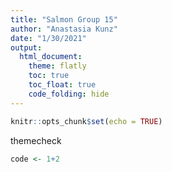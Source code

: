 ```yaml
---
title: "Salmon Group 15"
author: "Anastasia Kunz"
date: "1/30/2021"
output: 
  html_document:
    theme: flatly
    toc: true
    toc_float: true
    code_folding: hide 
---
```


```r
knitr::opts_chunk$set(echo = TRUE)
```

themecheck

```r
code <- 1+2
```


